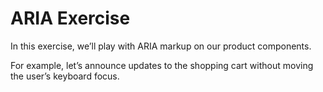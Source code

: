 
# ARIA Exercise

In this exercise, we’ll play with ARIA markup on our product components.

For example, let’s announce updates to the shopping cart without moving the user’s keyboard focus.

<div className="mt-6">
    <ProductPage productData={ProductDogCoat} />
</div>